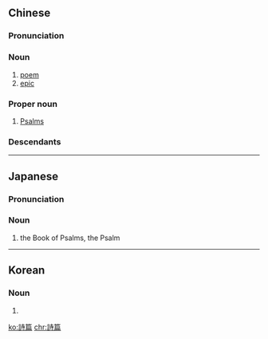 {{also|诗篇}}
==Chinese==
{{zh-forms|s=诗篇}}

===Pronunciation===
{{zh-pron
|m=shīpiān
|c=si1 pin1
|h=pfs=sṳ̂-phiên
|md=sĭ-piĕng
|mn=si-phian
|cat=n,pn
}}

===Noun===
{{zh-noun}}

# [[poem]]
# [[epic]]

===Proper noun===
{{zh-proper}}

# [[Psalms]] {{gloss|book of the Bible}}

===Descendants===
{{CJKV||しへん|시편}}

{{zh-cat|Books of the Bible}}

----

==Japanese==
{{ja-kanjitab|し|へん|yomi=o}}

===Pronunciation===
{{ja-pron|しへん|y=o}}

===Noun===
{{ja-noun|しへん}}

# the Book of Psalms, the Psalm

----

==Korean==
{{ko-hanjatab}}

===Noun===
{{ko-noun|hj|hangeul=시편}}

# {{hanja form of|시편|the Book of Psalms, the Psalm}}

[[ko:詩篇]]
[[chr:詩篇]]